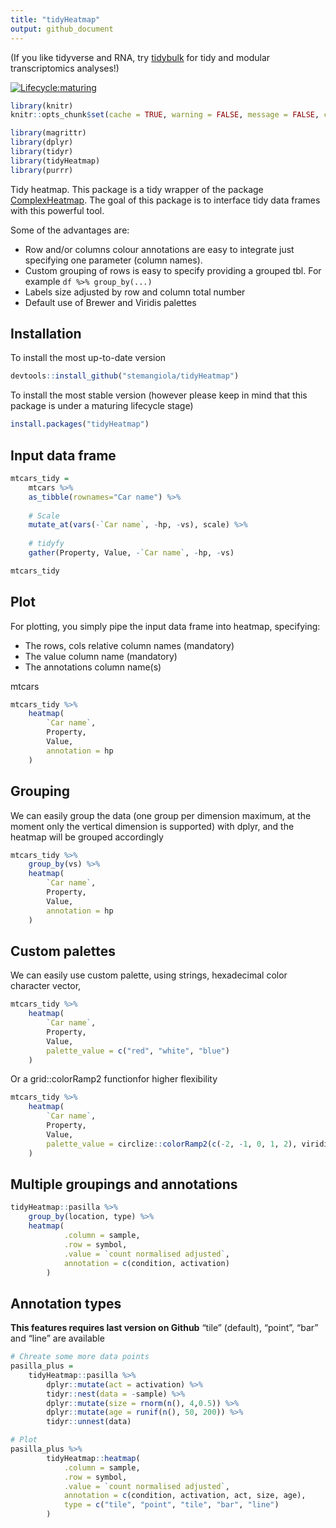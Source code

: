 ```yaml
---
title: "tidyHeatmap"
output: github_document
---
```


(If you like tidyverse and RNA, try [tidybulk](https://github.com/stemangiola/tidybulk) for tidy and modular transcriptomics analyses!)

<!-- badges: start -->
  [![Lifecycle:maturing](https://img.shields.io/badge/lifecycle-maturing-blue.svg)](https://www.tidyverse.org/lifecycle/#maturing)
<!-- badges: end -->


```r
library(knitr)
knitr::opts_chunk$set(cache = TRUE, warning = FALSE, message = FALSE, cache.lazy = FALSE)

library(magrittr)
library(dplyr)
library(tidyr)
library(tidyHeatmap)
library(purrr)

```

Tidy heatmap. This package is a tidy wrapper of the package [ComplexHeatmap](https://bioconductor.org/packages/release/bioc/html/ComplexHeatmap.html). The goal of this package is to interface tidy data frames with this powerful tool.

Some of the advantages are:

- Row and/or columns colour annotations are easy to integrate just specifying one parameter (column names). 
- Custom grouping of rows is easy to specify providing a grouped tbl. For example `df %>% group_by(...)`
- Labels size adjusted by row and column total number
- Default use of Brewer and Viridis palettes



## Installation

To install the most up-to-date version

```r

devtools::install_github("stemangiola/tidyHeatmap")

```

To install the most stable version (however please keep in mind that this package is under a maturing lifecycle stage)

```r

install.packages("tidyHeatmap")

```

## Input data frame

```r
mtcars_tidy = 
	mtcars %>% 
	as_tibble(rownames="Car name") %>% 
	
	# Scale
	mutate_at(vars(-`Car name`, -hp, -vs), scale) %>%
	
	# tidyfy
	gather(Property, Value, -`Car name`, -hp, -vs)

mtcars_tidy
```


## Plot

For plotting, you simply pipe the input data frame into heatmap, specifying:

- The rows, cols relative column names (mandatory)
- The value column name (mandatory)
- The annotations column name(s)

mtcars
```r
mtcars_tidy %>% 
	heatmap(
		`Car name`, 
		Property, 
		Value,
		annotation = hp
	)
```

## Grouping

We can easily group the data (one group per dimension maximum, at the moment only the vertical dimension is supported) with dplyr, and the heatmap will be grouped accordingly

```r
mtcars_tidy %>% 
	group_by(vs) %>%
	heatmap(
		`Car name`, 
		Property, 
		Value,
		annotation = hp
	)
```

## Custom palettes

We can easily use custom palette, using strings, hexadecimal color character vector, 

```r
mtcars_tidy %>% 
	heatmap(
		`Car name`, 
		Property, 
		Value,
		palette_value = c("red", "white", "blue")
	)
```

Or a grid::colorRamp2 functionfor higher flexibility

```r
mtcars_tidy %>% 
	heatmap(
		`Car name`, 
		Property, 
		Value,
		palette_value = circlize::colorRamp2(c(-2, -1, 0, 1, 2), viridis::magma(5))
	)
```

## Multiple groupings and annotations

```r
tidyHeatmap::pasilla %>%
	group_by(location, type) %>%
	heatmap(
			.column = sample,
			.row = symbol,
			.value = `count normalised adjusted`,
			annotation = c(condition, activation)
		)
```

## Annotation types
**This features requires last version on Github**
"tile" (default), "point", "bar" and "line" are available

```r
# Chreate some more data points
pasilla_plus = 
	tidyHeatmap::pasilla %>%
		dplyr::mutate(act = activation) %>% 
		tidyr::nest(data = -sample) %>%
		dplyr::mutate(size = rnorm(n(), 4,0.5)) %>%
		dplyr::mutate(age = runif(n(), 50, 200)) %>%
		tidyr::unnest(data) 

# Plot
pasilla_plus %>%
		tidyHeatmap::heatmap(
			.column = sample,
			.row = symbol,
			.value = `count normalised adjusted`,
			annotation = c(condition, activation, act, size, age),
			type = c("tile", "point", "tile", "bar", "line")
		)
```
